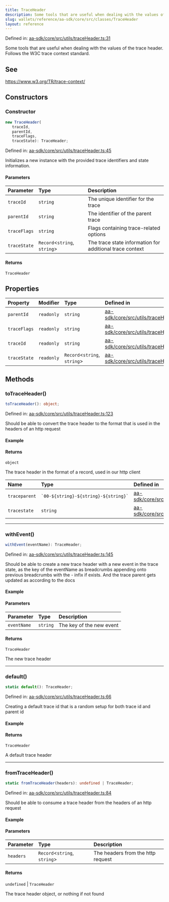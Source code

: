 ```yaml
---
title: TraceHeader
description: Some tools that are useful when dealing with the values of the trace header. Follows the W3C trace context standard.
slug: wallets/reference/aa-sdk/core/src/classes/TraceHeader
layout: reference
---
```


Defined in: [aa-sdk/core/src/utils/traceHeader.ts:31](https://github.com/alchemyplatform/aa-sdk/blob/923a52171f7246172caf350853843e6680197da9/aa-sdk/core/src/utils/traceHeader.ts#L31)

Some tools that are useful when dealing with the values
of the trace header. Follows the W3C trace context standard.

## See

https://www.w3.org/TR/trace-context/

## Constructors

### Constructor

```ts
new TraceHeader(
   traceId,
   parentId,
   traceFlags,
   traceState): TraceHeader;
```

Defined in: [aa-sdk/core/src/utils/traceHeader.ts:45](https://github.com/alchemyplatform/aa-sdk/blob/923a52171f7246172caf350853843e6680197da9/aa-sdk/core/src/utils/traceHeader.ts#L45)

Initializes a new instance with the provided trace identifiers and state information.

#### Parameters

| Parameter    | Type                          | Description                                              |
| :----------- | :---------------------------- | :------------------------------------------------------- |
| `traceId`    | `string`                      | The unique identifier for the trace                      |
| `parentId`   | `string`                      | The identifier of the parent trace                       |
| `traceFlags` | `string`                      | Flags containing trace-related options                   |
| `traceState` | `Record`\<`string`, `string`> | The trace state information for additional trace context |

#### Returns

`TraceHeader`

## Properties

| Property                           | Modifier   | Type                          | Defined in                                                                                                                                                                  |
| :--------------------------------- | :--------- | :---------------------------- | :-------------------------------------------------------------------------------------------------------------------------------------------------------------------------- |
| <a id="parentid" /> `parentId`     | `readonly` | `string`                      | [aa-sdk/core/src/utils/traceHeader.ts:33](https://github.com/alchemyplatform/aa-sdk/blob/923a52171f7246172caf350853843e6680197da9/aa-sdk/core/src/utils/traceHeader.ts#L33) |
| <a id="traceflags" /> `traceFlags` | `readonly` | `string`                      | [aa-sdk/core/src/utils/traceHeader.ts:34](https://github.com/alchemyplatform/aa-sdk/blob/923a52171f7246172caf350853843e6680197da9/aa-sdk/core/src/utils/traceHeader.ts#L34) |
| <a id="traceid" /> `traceId`       | `readonly` | `string`                      | [aa-sdk/core/src/utils/traceHeader.ts:32](https://github.com/alchemyplatform/aa-sdk/blob/923a52171f7246172caf350853843e6680197da9/aa-sdk/core/src/utils/traceHeader.ts#L32) |
| <a id="tracestate" /> `traceState` | `readonly` | `Record`\<`string`, `string`> | [aa-sdk/core/src/utils/traceHeader.ts:35](https://github.com/alchemyplatform/aa-sdk/blob/923a52171f7246172caf350853843e6680197da9/aa-sdk/core/src/utils/traceHeader.ts#L35) |

## Methods

### toTraceHeader()

```ts
toTraceHeader(): object;
```

Defined in: [aa-sdk/core/src/utils/traceHeader.ts:123](https://github.com/alchemyplatform/aa-sdk/blob/923a52171f7246172caf350853843e6680197da9/aa-sdk/core/src/utils/traceHeader.ts#L123)

Should be able to convert the trace header to the format that is used in the headers of an http request

#### Example

#### Returns

`object`

The trace header in the format of a record, used in our http client

| Name          | Type                                     | Defined in                                                                                                                                                                    |
| :------------ | :--------------------------------------- | :---------------------------------------------------------------------------------------------------------------------------------------------------------------------------- |
| `traceparent` | `` `00-${string}-${string}-${string}` `` | [aa-sdk/core/src/utils/traceHeader.ts:125](https://github.com/alchemyplatform/aa-sdk/blob/923a52171f7246172caf350853843e6680197da9/aa-sdk/core/src/utils/traceHeader.ts#L125) |
| `tracestate`  | `string`                                 | [aa-sdk/core/src/utils/traceHeader.ts:126](https://github.com/alchemyplatform/aa-sdk/blob/923a52171f7246172caf350853843e6680197da9/aa-sdk/core/src/utils/traceHeader.ts#L126) |

---

### withEvent()

```ts
withEvent(eventName): TraceHeader;
```

Defined in: [aa-sdk/core/src/utils/traceHeader.ts:145](https://github.com/alchemyplatform/aa-sdk/blob/923a52171f7246172caf350853843e6680197da9/aa-sdk/core/src/utils/traceHeader.ts#L145)

Should be able to create a new trace header with a new event in the trace state,
as the key of the eventName as breadcrumbs appending onto previous breadcrumbs with the - infix if exists. And the
trace parent gets updated as according to the docs

#### Example

#### Parameters

| Parameter   | Type     | Description              |
| :---------- | :------- | :----------------------- |
| `eventName` | `string` | The key of the new event |

#### Returns

`TraceHeader`

The new trace header

---

### default()

```ts
static default(): TraceHeader;
```

Defined in: [aa-sdk/core/src/utils/traceHeader.ts:66](https://github.com/alchemyplatform/aa-sdk/blob/923a52171f7246172caf350853843e6680197da9/aa-sdk/core/src/utils/traceHeader.ts#L66)

Creating a default trace id that is a random setup for both trace id and parent id

#### Example

#### Returns

`TraceHeader`

A default trace header

---

### fromTraceHeader()

```ts
static fromTraceHeader(headers): undefined | TraceHeader;
```

Defined in: [aa-sdk/core/src/utils/traceHeader.ts:84](https://github.com/alchemyplatform/aa-sdk/blob/923a52171f7246172caf350853843e6680197da9/aa-sdk/core/src/utils/traceHeader.ts#L84)

Should be able to consume a trace header from the headers of an http request

#### Example

#### Parameters

| Parameter | Type                          | Description                       |
| :-------- | :---------------------------- | :-------------------------------- |
| `headers` | `Record`\<`string`, `string`> | The headers from the http request |

#### Returns

`undefined` | `TraceHeader`

The trace header object, or nothing if not found
